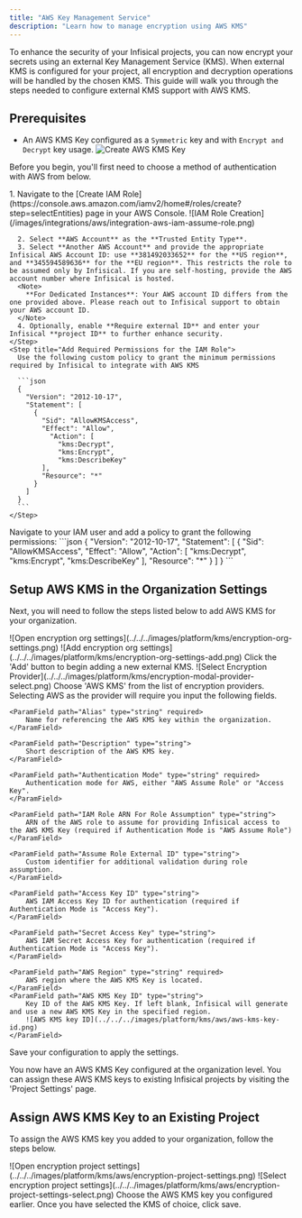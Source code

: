 ```yaml
---
title: "AWS Key Management Service"
description: "Learn how to manage encryption using AWS KMS"
---
```


To enhance the security of your Infisical projects, you can now encrypt your secrets using an external Key Management Service (KMS).
When external KMS is configured for your project, all encryption and decryption operations will be handled by the chosen KMS.
This guide will walk you through the steps needed to configure external KMS support with AWS KMS.

## Prerequisites

- An AWS KMS Key configured as a `Symmetric` key and with `Encrypt and Decrypt` key usage.
  ![Create AWS KMS Key](/images/platform/kms/aws/aws-kms-key-create.png)

Before you begin, you'll first need to choose a method of authentication with AWS from below.

<Tabs>
  <Tab title="Method 1: Assume Role (Recommended)">
  <Steps>
    <Step title="Create the Managing User IAM Role">
      1. Navigate to the [Create IAM Role](https://console.aws.amazon.com/iamv2/home#/roles/create?step=selectEntities) page in your AWS Console.
        ![IAM Role Creation](/images/integrations/aws/integration-aws-iam-assume-role.png)

      2. Select **AWS Account** as the **Trusted Entity Type**.
      3. Select **Another AWS Account** and provide the appropriate Infisical AWS Account ID: use **381492033652** for the **US region**, and **345594589636** for the **EU region**. This restricts the role to be assumed only by Infisical. If you are self-hosting, provide the AWS account number where Infisical is hosted.
      <Note>
        **For Dedicated Instances**: Your AWS account ID differs from the one provided above. Please reach out to Infisical support to obtain your AWS account ID.
      </Note>
      4. Optionally, enable **Require external ID** and enter your Infisical **project ID** to further enhance security.
    </Step>
    <Step title="Add Required Permissions for the IAM Role">
      Use the following custom policy to grant the minimum permissions required by Infisical to integrate with AWS KMS

      ```json
      {
        "Version": "2012-10-17",
        "Statement": [
          {
            "Sid": "AllowKMSAccess",
            "Effect": "Allow",
              "Action": [
                "kms:Decrypt",
                "kms:Encrypt",
                "kms:DescribeKey"
            ],
            "Resource": "*"
          }
        ]
      }
      ```
    </Step>

  </Steps>
  </Tab>
  <Tab title="Method 2: Access Key">
      Navigate to your IAM user and add a policy to grant the following permissions:
      ```json
      {
        "Version": "2012-10-17",
        "Statement": [
          {
            "Sid": "AllowKMSAccess",
            "Effect": "Allow",
              "Action": [
                "kms:Decrypt",
                "kms:Encrypt",
                "kms:DescribeKey"
            ],
            "Resource": "*"
          }
        ]
      }
      ```
  </Tab>
</Tabs>

## Setup AWS KMS in the Organization Settings

Next, you will need to follow the steps listed below to add AWS KMS for your organization.

<Steps>
  <Step title="Navigate to the organization settings and select the 'Encryption' tab.">
	![Open encryption org settings](../../../images/platform/kms/encryption-org-settings.png)
  </Step>
  <Step title="Click on the 'Add' button">
	![Add encryption org settings](../../../images/platform/kms/encryption-org-settings-add.png)
    Click the 'Add' button to begin adding a new external KMS.
  </Step>
  <Step title="Select 'AWS KMS'">
	![Select Encryption Provider](../../../images/platform/kms/encryption-modal-provider-select.png)
     Choose 'AWS KMS' from the list of encryption providers.
  </Step>
  <Step title="Provide the inputs for AWS KMS">
    Selecting AWS as the provider will require you input the following fields.

    <ParamField path="Alias" type="string" required>
    	Name for referencing the AWS KMS key within the organization.
    </ParamField>

    <ParamField path="Description" type="string">
        Short description of the AWS KMS key.
    </ParamField>

    <ParamField path="Authentication Mode" type="string" required>
    	Authentication mode for AWS, either "AWS Assume Role" or "Access Key".
    </ParamField>

    <ParamField path="IAM Role ARN For Role Assumption" type="string">
        ARN of the AWS role to assume for providing Infisical access to the AWS KMS Key (required if Authentication Mode is "AWS Assume Role")
    </ParamField>

    <ParamField path="Assume Role External ID" type="string">
    	Custom identifier for additional validation during role assumption.
    </ParamField>

    <ParamField path="Access Key ID" type="string">
    	AWS IAM Access Key ID for authentication (required if Authentication Mode is "Access Key").
    </ParamField>

    <ParamField path="Secret Access Key" type="string">
        AWS IAM Secret Access Key for authentication (required if Authentication Mode is "Access Key").
    </ParamField>

    <ParamField path="AWS Region" type="string" required>
    	AWS region where the AWS KMS Key is located.
    </ParamField>
    <ParamField path="AWS KMS Key ID" type="string">
    	Key ID of the AWS KMS Key. If left blank, Infisical will generate and use a new AWS KMS Key in the specified region.
        ![AWS KMS key ID](../../../images/platform/kms/aws/aws-kms-key-id.png)
    </ParamField>

  </Step>
  <Step title="Click Save">
    Save your configuration to apply the settings.
  </Step>
</Steps>

You now have an AWS KMS Key configured at the organization level. You can assign these AWS KMS keys to existing Infisical projects by visiting the 'Project Settings' page.

## Assign AWS KMS Key to an Existing Project

To assign the AWS KMS key you added to your organization, follow the steps below.

<Steps>
  <Step title="Open Project Settings and select to the Encryption Tab">
    ![Open encryption project
    settings](../../../images/platform/kms/aws/encryption-project-settings.png)
  </Step>
  <Step title="Under the Key Management section, select your newly added AWS KMS key from the dropdown">
    ![Select encryption project
    settings](../../../images/platform/kms/aws/encryption-project-settings-select.png)
    Choose the AWS KMS key you configured earlier.
  </Step>
  <Step title="Click Save">
    Once you have selected the KMS of choice, click save.
  </Step>
</Steps>
